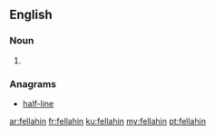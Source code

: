 ==English==

===Noun===
{{head|en|plural}} {{p}}
# {{plural of|fellah|lang=en}}

===Anagrams===
* [[half-line#English|half-line]]

[[ar:fellahin]]
[[fr:fellahin]]
[[ku:fellahin]]
[[my:fellahin]]
[[pt:fellahin]]